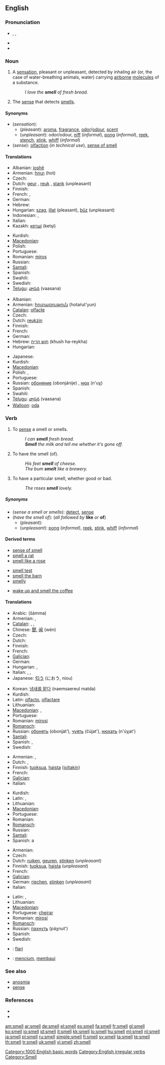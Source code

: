 ==English==

===Pronunciation===
* {{enPR|smĕl}}, {{IPA|/smɛl/}}, {{SAMPA|/smEl/}}
* {{audio|en-us-smell.ogg|Audio (US)}}
* {{rhymes|ɛl}}

===Noun===
{{en-noun|s|-}}

# A [[sensation]], pleasant or unpleasant, detected by inhaling air (or, the case of water-breathing animals, water) carrying [[airborne]] [[molecule]]s of a substance.
#: ''I love the '''smell''' of fresh bread.''
# {{physiology}} The [[sense]] that detects [[smell]]s.

====Synonyms====
* (''sensation''):
** (''pleasant''): [[aroma]], [[fragrance]], [[odor]]/[[odour]], [[scent]]
** (''unpleasant''): odor/odour, [[niff]] (''informal''), [[pong]] (''informal''), [[reek]], [[stench]], [[stink]], [[whiff]] (''informal'')
* (''sense''): [[olfaction]] (''in technical use''), [[sense of smell]]

====Translations====
{{trans-top|sensation}}
* Albanian: [[joshë]]
* Armenian: [[հոտ]] (hot)
* Czech: {{t-|cs|vůně|f}}
* Dutch: [[geur]] {{m}}, [[reuk]] {{m}}, [[stank]] {{m}} (unpleasant)
* Finnish: {{t+|fi|haju}}
* French: {{t+|fr|odeur|f}}, {{t+|fr|parfum|m}}
* German: {{t+|de|Geruch|m}}
* Hebrew: {{t-|he|ריח|m|tr=reykha|sc=Hebr}}
* Hungarian: [[szag]], [[illat]] (pleasant), [[bűz]] (unpleasant)
* Indonesian: {{t+|id|bau|xs=Indonesian}}, {{t+|id|aroma|xs=Indonesian}}
* Italian: {{t+|it|odore}}
* Kazakh: [[кетшi]] (ketşi)
{{trans-mid}}
* Kurdish: {{t+|ku|بۆن|sc=ku-Arab}}
* [[Macedonian]]: {{t-|mk|мирис|m|tr=míris|sc=Cyrl|xs=Macedonian}}
* Polish: {{t+|pl|zapach|m}}
* Portuguese: {{t+|pt|cheiro|m}}
* Romanian: [[miros]] {{n}}
* Russian: {{t+|ru|запах|m|tr=zápakh|sc=Cyrl}}
* [[Santali]]: {{tø|sat|ᱥᱳ|tr=so|sc=Olck}}
* Spanish: {{t+|es|olor|m}}
* Swahili: {{t+|sw|harufu|xs=Swahili}}
* Swedish: {{t+|sv|lukt|c}}
* [[Telugu]]: [[వాసన]] (vaasana)
{{trans-bottom}}

{{trans-top|sense}}
* Albanian: {{t-|sq|erë|xs=Albanian}}
* Armenian: [[հոտառություն]] (hotaṙut'yun)
* [[Catalan]]: [[olfacte]]
* Czech: {{t+|cs|čich|m}}
* Dutch: [[reukzin]] {{m}}
* Finnish: {{t+|fi|hajuaisti}}
* French: {{t+|fr|odorat|m}}
* German: {{t|de|Geruchssinn|m}}
* Hebrew: [[חוש הריח]] (khush ha-reykha) {{m}}
* Hungarian: {{t+|hu|szaglás}}
{{trans-mid}}
* Japanese: {{t-|ja|嗅覚|sc=Jpan}}
* Kurdish: {{ku-Arab|[[بۆن]]}}
* [[Macedonian]]: {{t-|mk|мирис|m|tr=míris|sc=Cyrl|xs=Macedonian}}
* Polish: {{t+|pl|węch|m}}, {{t+|pl|zmysł zapachu|m}}
* Portuguese: {{t+|pt|olfato|m}}
* Russian: [[обоняние]] (obonjánije) {{n}}, [[нюх]] (n'uχ)
* Spanish: {{t-|es|olfato|m}}
* Swahili: {{t+|sw|harufu|xs=Swahili}}
* [[Telugu]]: [[వాసన]] (vaasana)
* [[Walloon]]: [[oda#Walloon|oda]]
{{trans-bottom}}

===Verb===
{{en-verb|smells|smelling|'''[[smelled]]''' ''or'' '''[[smelt]]'''}}

# {{transitive}} To [[sense]] a smell or smells.
#: ''I can '''smell''' fresh bread.''
#: '''''Smell''' the milk and tell me whether it's gone off.''
# {{context|transitive|followed by '''like''' ''or'' '''of'''}} To have the smell (of).
#: ''His feet '''smell''' of cheese.''
#: ''The bum '''smelt''' like a brewery.'' <!-- Is 'smelt' only used negatively?-->
# {{intransitive}} To have a particular smell, whether good or bad.
#: ''The roses '''smell''' lovely.''

=====Synonyms=====
* (''sense a smell or smells''): [[detect]], [[sense]]
* (''have the smell of''): (''all followed by'' '''like''' ''or'' '''of''')
** (''pleasant''):
** (''unpleasant''): [[pong]] (''informal''), [[reek]], [[stink]], [[whiff]] (''informal'')

====Derived terms====
{{rel-top3|Terms derived from the verb ''smell''}}
* [[sense of smell]]
* [[smell a rat]]
* [[smell like a rose]]
{{rel-mid3}}
* [[smell test]]
* [[smell the barn]]
* [[smelly]]
{{rel-mid3}}
* [[wake up and smell the coffee]]
{{rel-bottom}}

====Translations====
{{trans-top|sense a smell or smells}}
* Arabic: {{Arab|[[شم]]}} (šámma)
* Armenian: {{t-|hy|հոտ քաշել|tr=hot k'ašel|sc=Armn|xs=Armenian}}, {{t-|hy|հոտոտել|tr=hototel|sc=Armn|xs=Armenian}}
* [[Catalan]]: {{t|ca|olorar}}, {{t|ca|odorar}}, {{t|ca|ensumar}}
* Chinese: [[聞]], [[闻]] (wén)
* Czech: {{t+|cs|cítit}}
* Dutch: {{t+|nl|ruiken}}
* Finnish: {{t+|fi|haistaa}}
* French: {{t+|fr|sentir}}
* [[Galician]]: {{t|gl|cheirar}}
* German: {{t+|de|riechen}}
* Hungarian: {{t+|hu|szagol}}, {{t+|hu|megszagol}}
* Italian: {{t+|it|odorare}}, {{t+|it|sentire}}, {{t-|it|fiutare}}
* Japanese: [[匂う]] (におう, niou)
{{trans-mid}}
* Korean: [[냄새를 맡다]] (naemsaereul matda)
* Kurdish: {{ku-Arab|[[بۆنکردن]]}}
* Latin: [[olfacto]], [[olfactare]]
* Lithuanian: {{t-|lt|uosti|xs=Lithuanian}}
* [[Macedonian]]: {{t|mk|намирисува|tr=namirísuva|sc=Cyrl|xs=Macedonian}},  {{t|mk|мириса|tr=mírisa|sc=Cyrl|xs=Macedonian}}
* Portuguese: {{t+|pt|cheirar}}
* Romanian: [[mirosi]]
* [[Romansch]]: {{t|rm|odurar}}
* Russian: [[обонять]] (obonját’), [[чуять]] (čújat'), [[нюхать]] (n'úχat')
* [[Santali]]: {{tø|sat|ᱥᱳ|tr=so|sc=Olck}}
* Spanish: {{t+|es|oler}}, {{t+|es|husmear}}
* Swedish: {{t+|sv|lukta}}
{{trans-bottom}}

{{trans-top|have the smell of}}
* Armenian: {{t-|hy|հոտ արձակել|tr=hot arjakel|sc=Armn|xs=Armenian}}, {{t|hy|հոտ ունենալ|tr=hot unenal|sc=Armn|xs=Armenian}}
* Dutch: {{t-|nl|geuren}}, {{t+|nl|ruiken}}
* Finnish: [[tuoksua]], [[haista]] ([[joltakin]])
* French: {{t+|fr|sentir}}
* [[Galician]]: {{t|gl|cheirar}}
* Italian: {{t+|it|odorare}}
{{trans-mid}}
* Kurdish: {{ku-Arab|[[بۆن]]}}
* Latin: {{t|la|oleo}}, {{t|la|olere}}
* Lithuanian: {{t-|lt|uosti|xs=Lithuanian}}
* [[Macedonian]]: {{t|mk|мириса|tr=mírisa|sc=Cyrl|xs=Macedonian}}
* Portuguese: {{t|pt|cheirar}}
* Romanian: {{t|ro|mirosi}}
* [[Romansch]]: {{t|rm|odurar}}
* Russian: {{t+|ru|пахнуть|tr=páχnut'|sc=Cyrl}}
* [[Santali]]: {{tø|sat|ᱥᱳ|tr=so|sc=Olck}}
* Spanish: {{t|es|oler}} a
{{trans-bottom}}

{{trans-top|have a particular smell}}
* Armenian: {{t-|hy|հոտ արձակել|tr=hot arjakel|sc=Armn|xs=Armenian}}
* Czech: {{t-|cs|vonět}}
* Dutch: [[ruiken]], [[geuren]], [[stinken]] (''unpleasant'')
* Finnish: [[tuoksua]], [[haista]] (''unpleasant'')
* French: {{t+|fr|sentir}}
* [[Galician]]: {{t|gl|cheirar}}
* German: [[riechen]], [[stinken]] (''unpleasant'')
* Italian: {{t+|it|odorare}}
{{trans-mid}}
* Latin: {{t|la|oleo}}, {{t|la|olere}}
* Lithuanian: {{t-|lt|uosti|xs=Lithuanian}}
* [[Macedonian]]: {{t|mk|мириса|tr=mírisа|sc=Cyrl|xs=Macedonian}}
* Portuguese: [[cheirar]]
* Romanian: [[mirosi]]
* [[Romansch]]: {{t|rm|odurar}}
* Russian: [[пахнуть]] (páχnut')
* Spanish: {{t|es|oler}}
* Swedish: {{t+|sv|lukta}}
{{trans-bottom}}

{{checktrans-top}}
* {{ttbc|Esperanto}}: [[flari]]
* {{ttbc|Indonesian}}: [[cium|mencium]], [[bau|membaui]]
{{trans-bottom}}

===See also===
* [[anosmia]]
* [[sense]]

===References===
* {{R:Century 1911}}
* {{R:Webster 1913}}

[[Category:1000 English basic words]]
[[Category:English irregular verbs]]
[[Category:Smell]]

[[am:smell]]
[[ar:smell]]
[[de:smell]]
[[el:smell]]
[[es:smell]]
[[fa:smell]]
[[fr:smell]]
[[gl:smell]]
[[ko:smell]]
[[io:smell]]
[[id:smell]]
[[it:smell]]
[[kk:smell]]
[[lo:smell]]
[[hu:smell]]
[[ml:smell]]
[[nl:smell]]
[[ja:smell]]
[[pl:smell]]
[[ru:smell]]
[[simple:smell]]
[[fi:smell]]
[[sv:smell]]
[[ta:smell]]
[[te:smell]]
[[th:smell]]
[[tr:smell]]
[[uk:smell]]
[[vi:smell]]
[[zh:smell]]